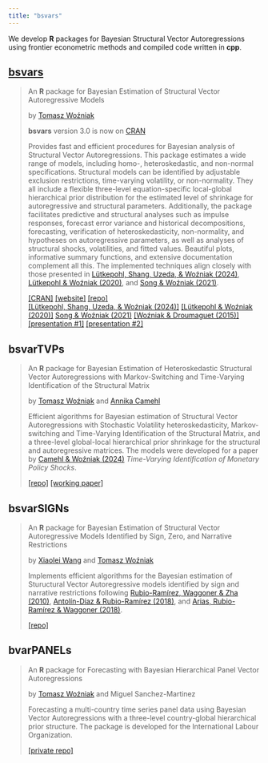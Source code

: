 ```yaml
---
title: "bsvars"
---
```


We develop **R** packages for Bayesian Structural Vector Autoregressions using frontier econometric methods and compiled code written in **cpp**.

## [bsvars](https://bsvars.github.io/bsvars/)

> An **R** package for Bayesian Estimation of Structural Vector Autoregressive Models
>
> by [Tomasz Woźniak](https://github.com/donotdespair)
>
> **bsvars** version 3.0 is now on [CRAN](https://cran.r-project.org/package=bsvars)
>
> Provides fast and efficient procedures for Bayesian analysis of Structural Vector Autoregressions. This package estimates a wide range of models, including homo-, heteroskedastic, and non-normal specifications. Structural models can be identified by adjustable exclusion restrictions, time-varying volatility, or non-normality. They all include a flexible three-level equation-specific local-global hierarchical prior distribution for the estimated level of shrinkage for autoregressive and structural parameters. Additionally, the package facilitates predictive and structural analyses such as impulse responses, forecast error variance and historical decompositions, forecasting, verification of heteroskedasticity, non-normality, and hypotheses on autoregressive parameters, as well as analyses of structural shocks, volatilities, and fitted values. Beautiful plots, informative summary functions, and extensive documentation complement all this. The implemented techniques align closely with those presented in [Lütkepohl, Shang, Uzeda, & Woźniak (2024)](http://doi.org/10.48550/arXiv.2404.11057), [Lütkepohl & Woźniak (2020)](http://doi.org/10.1016/j.jedc.2020.103862), and [Song & Woźniak (2021)](http://doi.org/10.1093/acrefore/9780190625979.013.174).
>
> [[CRAN]](https://cran.r-project.org/package=bsvars) [[website]](https://bsvars.github.io/bsvars/) [[repo]](https://github.com/bsvars/bsvars)\
> [[Lütkepohl, Shang, Uzeda, & Woźniak (2024)]](http://doi.org/10.48550/arXiv.2404.11057) [[Lütkepohl & Woźniak (2020)]](https://doi.org/10.1016/j.jedc.2020.103862) [Song & Woźniak (2021)](http://doi.org/10.1093/acrefore/9780190625979.013.174) [[Woźniak & Droumaguet (2015)]](https://doi.org/10.13140%2FRG.2.2.19492.55687)\
> [[presentation #1]](https://bsvars.github.io/2024-05-bsvars-mcxs/) [[presentation #2]](https://bayesian-econometrics-2023.github.io/be23-lecture8/)

## bsvarTVPs

> An **R** package for Bayesian Estimation of Heteroskedastic Structural Vector Autoregressions with Markov-Switching and Time-Varying Identification of the Structural Matrix
>
> by [Tomasz Woźniak](https://github.com/donotdespair) and [Annika Camehl](https://github.com/aschnuecker)
>
> Efficient algorithms for Bayesian estimation of Structural Vector Autoregressions with Stochastic Volatility heteroskedasticity, Markov-switching and Time-Varying Identification of the Structural Matrix, and a three-level global-local hierarchical prior shrinkage for the structural and autoregressive matrices. The models were developed for a paper by [Camehl & Woźniak (2024)](https://arxiv.org/abs/2311.05883) *Time-Varying Identification of Monetary Policy Shocks*.
> 
> [[repo]](https://github.com/bsvars/bsvarTVPs) [[working paper]](https://arxiv.org/abs/2311.05883)

## bsvarSIGNs

> An **R** package for Bayesian Estimation of Structural Vector Autoregressive Models Identified by Sign, Zero, and Narrative Restrictions
>
> by [Xiaolei Wang](https://github.com/adamwang15) and [Tomasz Woźniak](https://github.com/donotdespair)
>
> Implements efficient algorithms for the Bayesian estimation of Stuructural Vector Autoregressive models identified by sign and narrative restrictions following [Rubio-Ramírez, Waggoner & Zha (2010)](https://doi.org/10.1111/j.1467-937X.2009.00578.x), [Antolín-Díaz & Rubio-Ramírez (2018)](https://doi.org/10.1257/aer.20161852), and [Arias, Rubio-Ramírez & Waggoner (2018)](https://doi.org/10.3982/ECTA14468). 
>
> [[repo]](https://github.com/bsvars/bsvarSIGNs)

## bvarPANELs

> An **R** package for Forecasting with Bayesian Hierarchical Panel Vector Autoregressions
>
> by [Tomasz Woźniak](https://github.com/donotdespair) and Miguel Sanchez-Martinez
> 
> Forecasting a multi-country time series panel data using Bayesian Vector Autoregressions with a three-level country-global hierarchical prior structure. The package is developed for the International Labour Organization.
>
> [[private repo]](https://github.com/bsvars/bvarPANELs)
